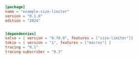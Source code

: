 
```toml  title="size-limiter/Cargo.toml"
[package]
name = "example-size-limiter"
version = "0.1.0"
edition = "2024"


[dependencies]
salvo = { version = "0.78.0", features = ["size-limiter"]}
tokio = { version = "1", features = ["macros"] }
tracing = "0.1"
tracing-subscriber = "0.3"

```